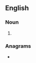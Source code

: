 {{also|callouts|call outs}}
==English==

===Noun===
{{head|en|noun plural form}}

# {{plural of|call-out|lang=en}}

===Anagrams===
* {{anagrams|en|a=acllostu|calls out|locustal|outcalls|sulcatol}}